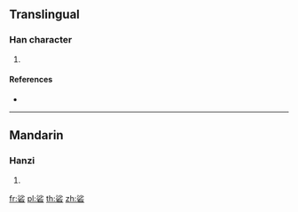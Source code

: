 {{character info/new}}
==Translingual==

===Han character===
{{Han char|rn=112|rad=石|as=07|sn=12|four=39601|canj=EHMR,XEHMR}}

# {{defn|Han|sort=石07}}

====References====
* {{Han ref|kx=0831.090|dkj=24234|dj=1247.070|hdz=42435.020|uh=7870|ud=30832|bh=DACD|bd=56013}}

----

==Mandarin==

===Hanzi===
{{cmn-hanzi|pin=[[shā]] ([[sha1]])|wg=sha<sup>1</sup>}}

# {{defn|lang=cmn|sort=石07}}

[[fr:硰]]
[[pl:硰]]
[[th:硰]]
[[zh:硰]]